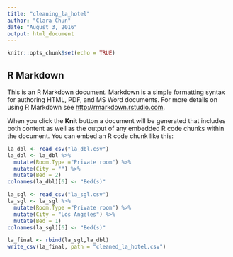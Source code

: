 ```yaml
---
title: "cleaning_la_hotel"
author: "Clara Chun"
date: "August 3, 2016"
output: html_document
---
```


```r
knitr::opts_chunk$set(echo = TRUE)
```

## R Markdown

This is an R Markdown document. Markdown is a simple formatting syntax for authoring HTML, PDF, and MS Word documents. For more details on using R Markdown see <http://rmarkdown.rstudio.com>.

When you click the **Knit** button a document will be generated that includes both content as well as the output of any embedded R code chunks within the document. You can embed an R code chunk like this:

```r
la_dbl <- read_csv("la_dbl.csv")
la_dbl <- la_dbl %>%
  mutate(Room.Type ="Private room") %>%
  mutate(City = "") %>%
  mutate(Bed = 2)
colnames(la_dbl)[6] <- "Bed(s)"

la_sgl <- read_csv("la_sgl.csv")
la_sgl <- la_sgl %>%
  mutate(Room.Type ="Private room") %>%
  mutate(City = "Los Angeles") %>%
  mutate(Bed = 1)
colnames(la_sgl)[6] <- "Bed(s)"

la_final <- rbind(la_sgl,la_dbl)
write_csv(la_final, path = "cleaned_la_hotel.csv")
```


